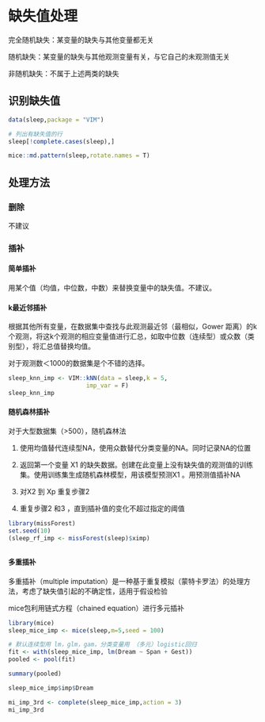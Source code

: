 # 缺失值处理

完全随机缺失：某变量的缺失与其他变量都无关

随机缺失：某变量的缺失与其他观测变量有关，与它自己的未观测值无关

非随机缺失：不属于上述两类的缺失

## 识别缺失值

```r
data(sleep,package = "VIM")

# 列出有缺失值的行
sleep[!complete.cases(sleep),]

mice::md.pattern(sleep,rotate.names = T)
```

## 处理方法

### 删除

不建议

### 插补

#### 简单插补

用某个值（均值，中位数，中数）来替换变量中的缺失值。不建议。

#### k最近邻插补

根据其他所有变量，在数据集中查找与此观测最近邻（最相似，Gower 距离）的k个观测，将这k个观测的相应变量值进行汇总，如取中位数（连续型）或众数（类别型），将汇总值替换均值。

对于观测数＜1000的数据集是个不错的选择。

```r
sleep_knn_imp <- VIM::kNN(data = sleep,k = 5,
                      imp_var = F)
sleep_knn_imp
```

#### 随机森林插补

对于大型数据集（\>500），随机森林法

1.  使用均值替代连续型NA，使用众数替代分类变量的NA。同时记录NA的位置

2.  返回第一个变量 X1 的缺失数据。创建在此变量上没有缺失值的观测值的训练集。使用训练集生成随机森林模型，用该模型预测X1 。用预测值插补NA

3.  对X2 到 Xp 重复步骤2

4.  重复步骤2 和3 ，直到插补值的变化不超过指定的阈值

```r
library(missForest)
set.seed(10)
(sleep_rf_imp <- missForest(sleep)$ximp)
```

## 

#### 多重插补

多重插补（multiple imputation）是一种基于重复模拟（蒙特卡罗法）的处理方法，考虑了缺失值引起的不确定性，适用于假设检验

mice包利用链式方程（chained equation）进行多元插补

```r
library(mice)
sleep_mice_imp <- mice(sleep,m=5,seed = 100)

# 默认连续型用 lm，glm，gam，分类变量用 （多元）logistic回归 
fit <- with(sleep_mice_imp, lm(Dream ~ Span + Gest))
pooled <- pool(fit)

summary(pooled)

sleep_mice_imp$imp$Dream

mi_imp_3rd <- complete(sleep_mice_imp,action = 3)
mi_imp_3rd
```
